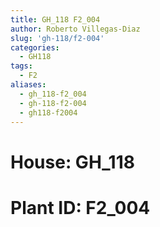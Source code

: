 ```yaml
---
title: GH_118 F2_004
author: Roberto Villegas-Diaz
slug: 'gh-118/f2-004'
categories:
  - GH118
tags:
  - F2
aliases:
  - gh_118-f2_004
  - gh-118-f2-004
  - gh118-f2004
---
```


# **House**: GH_118
# **Plant ID**: F2_004
